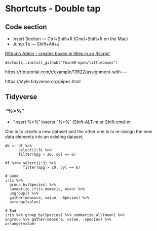 # Shortcuts - Double tap

## Code section 

- Insert Section — Ctrl+Shift+R (Cmd+Shift+R on the Mac)
- Jump To — Shift+Alt+J

[RStudio Addin - creates boxed in titles in an Rscript](https://github.com/ThinkR-open/littleboxes)
```
devtools::install_github("ThinkR-open/littleboxes")
```

https://riptutorial.com/r/example/13622/assignment-with-----

https://style.tidyverse.org/pipes.html

## Tidyverse

### "%>%"
- "Insert %>%" inserts "%>%" (Shift-ALT-m or Shift-cmd-m

One is to create a new dataset and the other one is to re-assign the new data elements into an existing dataset. 
```
db <- df %>% 
	  select(1:3) %>% 
	  filter(mpg > 20, cyl == 6)

df %<>% select(1:3) %>%
		filter(mpg > 20, cyl == 6)
```


```
# Good
iris %>%
  group_by(Species) %>%
  summarize_if(is.numeric, mean) %>%
  ungroup() %>%
  gather(measure, value, -Species) %>%
  arrange(value)

# Bad
iris %>% group_by(Species) %>% summarize_all(mean) %>%
ungroup %>% gather(measure, value, -Species) %>%
arrange(value)
```
